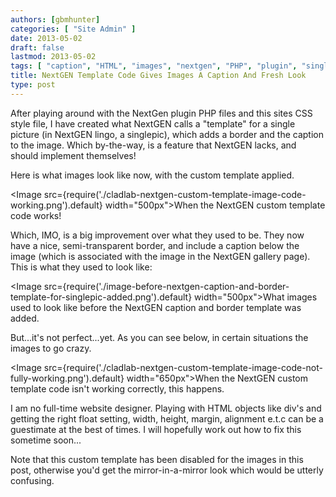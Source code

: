```yaml
---
authors: [gbmhunter]
categories: [ "Site Admin" ]
date: 2013-05-02
draft: false
lastmod: 2013-05-02
tags: [ "caption", "HTML", "images", "nextgen", "PHP", "plugin", "singlepic", "template", "Wordpress" ]
title: NextGEN Template Code Gives Images A Caption And Fresh Look
type: post
---
```


After playing around with the NextGen plugin PHP files and this sites CSS style file, I have created what NextGEN calls a "template" for a single picture (in NextGEN lingo, a singlepic), which adds a border and the caption to the image. Which by-the-way, is a feature that NextGEN lacks, and should implement themselves!

Here is what images look like now, with the custom template applied.

<Image src={require('./cladlab-nextgen-custom-template-image-code-working.png').default} width="500px">When the NextGEN custom template code works!</Image>

Which, IMO, is a big improvement over what they used to be. They now have a nice, semi-transparent border, and include a caption below the image (which is associated with the image in the NextGEN gallery page). This is what they used to look like:

<Image src={require('./image-before-nextgen-caption-and-border-template-for-singlepic-added.png').default} width="500px">What images used to look like before the NextGEN caption and border template was added.</Image>

But...it's not perfect...yet. As you can see below, in certain situations the images to go crazy.

<Image src={require('./cladlab-nextgen-custom-template-image-code-not-fully-working.png').default} width="650px">When the NextGEN custom template code isn't working correctly, this happens.</Image>

I am no full-time website designer. Playing with HTML objects like div's  and getting the right float setting, width, height, margin, alignment e.t.c can be a guestimate at the best of times. I will hopefully work out how to fix this sometime soon...

Note that this custom template has been disabled for the images in this post, otherwise you'd get the mirror-in-a-mirror look which would be utterly confusing.

